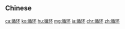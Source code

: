 {{also|循環}}
==Chinese==
{{zh-see|循環}}

[[ca:循环]]
[[ko:循环]]
[[hu:循环]]
[[mg:循环]]
[[ja:循环]]
[[chr:循环]]
[[zh:循环]]